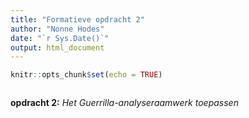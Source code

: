 ```yaml
---
title: "Formatieve opdracht 2"
author: "Nonne Hodes"
date: "`r Sys.Date()`"
output: html_document
---
```



```r
knitr::opts_chunk$set(echo = TRUE)
```

```r
```


__opdracht 2:__ 
_Het Guerrilla-analyseraamwerk toepassen_
```r

```
